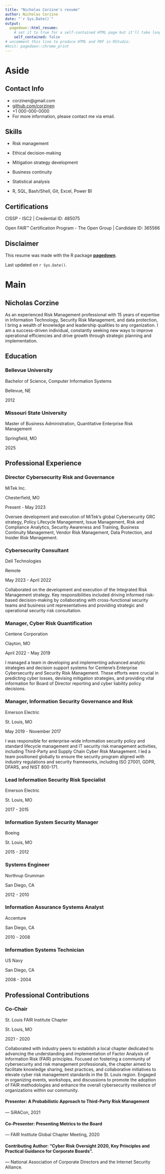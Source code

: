 ```yaml
---
title: "Nicholas Corzine's resume"
author: Nicholas Corzine
date: "`r Sys.Date()`"
output:
  pagedown::html_resume:
    # set it to true for a self-contained HTML page but it'll take longer to render
    self_contained: false
# uncomment this line to produce HTML and PDF in RStudio:
#knit: pagedown::chrome_print
---
```


Aside
================================================================================



Contact Info {#contact}
--------------------------------------------------------------------------------

- <i class="fa fa-envelope"></i> corzinen@gmail.com
- <i class="fa fa-github"></i> [github.com/corzinen](https://github.com/corzinen)
- <i class="fa fa-phone"></i> +1 000-000-0000
- For more information, please contact me via email.


Skills {#skills}
--------------------------------------------------------------------------------

- Risk management

- Ethical decision-making

- Mitigation strategy development 

- Business continuity

- Statistical analysis

- R, SQL, Bash/Shell, Git, Excel, Power BI

Certifications {#certifications}
--------------------------------------------------------------------------------

CISSP - ISC2 | Credential ID: 485075

Open FAIR™ Certification Program - The Open Group | Candidate ID: 365566


Disclaimer {#disclaimer}
--------------------------------------------------------------------------------

This resume was made with the R package [**pagedown**](https://github.com/rstudio/pagedown).

Last updated on `r Sys.Date()`.



Main
================================================================================

Nicholas Corzine {#title}
--------------------------------------------------------------------------------

As an experienced Risk Management professional with 15 years of expertise in 
Information Technology, Security Risk Management, and data protection, I bring 
a wealth of knowledge and leadership qualities to any organization. I am a 
success-driven individual, constantly seeking new ways to improve operational
efficiencies and drive growth through strategic planning and implementation.


Education {data-icon=graduation-cap data-concise=true}
--------------------------------------------------------------------------------

### Bellevue University

Bachelor of Science, Computer Information Systems

Bellevue, NE

2012

### Missouri State University

Master of Business Administration, Quantitative Enterprise Risk Management

Springfield, MO

2025
  

Professional Experience {data-icon=suitcase}
--------------------------------------------------------------------------------

### Director Cybersecurity Risk and Governance

MiTek Inc. 

Chesterfield, MO

Present - May 2023

::: concise
Oversee development and execution of MiTek's global Cybersecurity GRC strategy, Policy Lifecycle Management, Issue Management, Risk and Compliance Analytics, Security Awareness and Training, Business Continuity Management, Vendor Risk Management, Data Protection, and Insider Risk Management.
:::

### Cybersecurity Consultant

Dell Technologies 

Remote

May 2023 - April 2022

::: concise
Collaborated on the development and execution of the Integrated Risk Management strategy. Key responsibilities included driving informed risk-based decision-making by collaborating with cross-functional security teams and business unit representatives and providing strategic and operational security risk consultation.
:::

### Manager, Cyber Risk Quantification

Centene Corporation

Clayton, MO

April 2022 - May 2019

::: concise
I managed a team in developing and implementing advanced analytic strategies and decision support systems
for Centene's Enterprise Cybersecurity and Security Risk Management. These efforts were crucial in predicting
cyber losses, devising mitigation strategies, and providing vital information for Board of Director reporting
and cyber liability policy decisions.
:::

### Manager, Information Security Governance and Risk

Emerson Electric

St. Louis, MO

May 2019 - November 2017

::: concise
I was responsible for enterprise-wide information security policy and standard lifecycle management and IT
security risk management activities, including Third-Party and Supply Chain Cyber Risk Management. I led a
team positioned globally to ensure the security program aligned with industry regulations and security
frameworks, including ISO 27001, GDPR, DFARS, and NIST 800-171.
:::

### Lead Information Security Risk Specialist

Emerson Electric

St. Louis, MO

2017 - 2015

### Information System Security Manager

Boeing

St. Louis, MO

2015 - 2012

### Systems Engineer

Northrup Grumman

San Diego, CA

2012 - 2010

### Information Assurance Systems Analyst

Accenture

San Diego, CA

2010 - 2008

### Information Systems Technician

US Navy

San Diego, CA

2008 - 2004


Professional Contributions {data-icon=chalkboard-teacher}
--------------------------------------------------------------------------------

### Co-Chair

St. Louis FAIR Institute Chapter

St. Louis, MO

2021 - 2020

::: concise
Collaborated with industry peers to establish a local chapter dedicated to advancing the understanding and
implementation of Factor Analysis of Information Risk (FAIR) principles. Focused on fostering a community of
cybersecurity and risk management professionals, the chapter aimed to facilitate knowledge sharing, best
practices, and collaborative initiatives to elevate cyber risk management standards in the St. Louis region.
Engaged in organizing events, workshops, and discussions to promote the adoption of FAIR methodologies
and enhance the overall cybersecurity resilience of organizations within our community.
:::

#### Presenter: A Probabilistic Approach to Third-Party Risk Management

--- SiRACon, 2021

#### Co-Presenter: Presenting Metrics to the Board

--- FAIR Institute Global Chapter Meeting, 2020

#### Contributing Author: "Cyber Risk Oversight 2020, Key Principles and Practical Guidance for Corporate Boards". 

--- National Association of Corporate Directors and the Internet Security Alliance.
